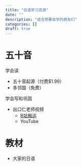 ```yaml
---
title: "日语学习资源"
date: ""
description: "适合想要自学的朋友们"
categories: []
draft: true
---
```


# 五十音

学会读

- 五十音起源（付费$1.99）
- 多邻国（免费）

学会写和巩固

- 出口仁老师视频
  - [B站搬运](https://www.bilibili.com/video/BV18J411774w/?spm_id_from=333.1391.0.0&p=2&vd_source=b30b44a710e6ddf3fc340697ce43a650)
  - YouTube

# 教材

- 大家的日语

